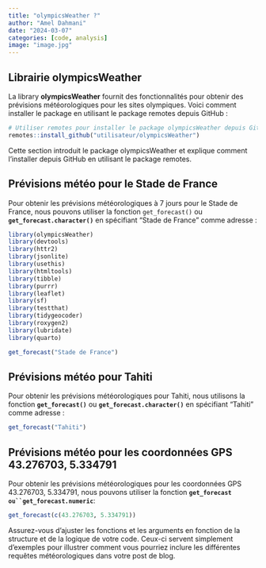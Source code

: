 ```yaml
---
title: "olympicsWeather ?"
author: "Amel Dahmani"
date: "2024-03-07"
categories: [code, analysis]
image: "image.jpg"
---
```


## Librairie olympicsWeather

::: {style="<div style"}
La library **olympicsWeather** fournit des fonctionnalités pour obtenir des prévisions météorologiques pour les sites olympiques. Voici comment installer le package en utilisant le package remotes depuis GitHub :
:::

```r
# Utiliser remotes pour installer le package olympicsWeather depuis GitHub
remotes::install_github("utilisateur/olympicsWeather")
```

::: {style="<div style"}
Cette section introduit le package olympicsWeather et explique comment l'installer depuis GitHub en utilisant le package remotes.
:::

## Prévisions météo pour le Stade de France

Pour obtenir les prévisions météorologiques à 7 jours pour le Stade de France, nous pouvons utiliser la fonction `get_forecast()` ou **`get_forecast.character()`** en spécifiant "Stade de France" comme adresse :

```r
library(olympicsWeather)
library(devtools)
library(httr2)
library(jsonlite)
library(usethis)
library(htmltools)
library(tibble)
library(purrr)
library(leaflet)
library(sf)
library(testthat)
library(tidygeocoder)
library(roxygen2)
library(lubridate)
library(quarto)
```

```r
get_forecast("Stade de France")
```

## Prévisions météo pour Tahiti

Pour obtenir les prévisions météorologiques pour Tahiti, nous utilisons la fonction **`get_forecast()`** ou **`get_forecast.character()`** en spécifiant "Tahiti" comme adresse :

```r
get_forecast("Tahiti")
```

## **Prévisions météo pour les coordonnées GPS 43.276703, 5.334791**

Pour obtenir les prévisions météorologiques pour les coordonnées GPS 43.276703, 5.334791, nous pouvons utiliser la fonction **`get_forecast ou``get_forecast.numeric`**:

```r
get_forecast(c(43.276703, 5.334791))
```

Assurez-vous d'ajuster les fonctions et les arguments en fonction de la structure et de la logique de votre code. Ceux-ci servent simplement d'exemples pour illustrer comment vous pourriez inclure les différentes requêtes météorologiques dans votre post de blog.
